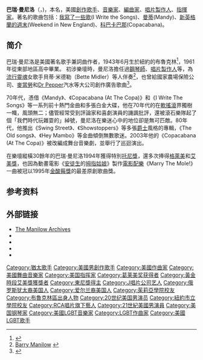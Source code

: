 {{Infobox musical artist
| Name         = 巴瑞·曼尼洛
| Img          = BarryManilow.jpg
| Img_capt     = Barry Manilow live in 2008 at the [[Xcel_Energy_Center|Xcel Energy Center]]
| Birth_name   = Barry Alan Pincus
| Born         = {{Birth date and age|1943|6|17|df=y}}<br />[[布魯克林|布魯克林]]，[[紐約|紐約]] [[美國|美國]] 
| Background   = solo_singer
| Genre        = [[流行音樂|流行音樂]]，[[軟式搖滾|軟式搖滾]]
| Occupation   = [[創作歌手|創作歌手]]， [[音樂家|音樂家]]，[[編曲家|編曲家]]，[[唱片製作人|唱片製作人]]，[[指揮家|指揮家]]
| Years_active = 1973年–至今
| Instrument   = [[主唱|主唱]]、[[鋼琴|鋼琴]]、[[電子琴|電子琴]]、[[手風琴|手風琴]]
| Label        = [[Bell_Records_(1950s-70s)|Bell]], [[阿日斯特唱片|阿日斯特唱片]](Arista Records)， [[RCA_Records|RCA]]<br /> [[康科德唱片|康科德唱片]](Concord Records)
| URL          = http://www.manilow.com www.manilow.com
}}
'''巴瑞·曼尼洛'''（{{lang-en|Barry Manilow}}，{{bd|1943年|6月17日||catIdx=M}})，本名{{lang|en|Barry Alan Pincus}}，美國[[創作歌手|創作歌手]]、[[音樂家|音樂家]]、[[編曲家|編曲家]]、[[唱片製作人|唱片製作人]]、[[指揮家|指揮家]]。著名的歌曲包括：[[我寫了一些歌|我寫了一些歌]](I Write the Songs)、[[曼蒂|曼蒂]](Mandy)、[[新英格蘭的週末|新英格蘭的週末]](Weekend in New England)、[[科巴卡巴那|科巴卡巴那]](Copacabana)。

==简介==
巴瑞·曼尼洛是美國著名歌手兼詞曲作者，1943年6月生於紐約的布魯克林<ref name=biographydotcom>{{cite web | url=http://www.biography.com/people/barry-manilow-9542490 | title=Barry Manilow Biography: Singer, Songwriter (1943–) | publisher=[[Biography.com|Biography.com]] ([[FYI_(TV_channel)|FYI]] / [[A&E_Networks|A&E Networks]]) | accessdate=April 8, 2015 | archive-date=2019-03-22 | archive-url=https://web.archive.org/web/20190322175101/https://www.biography.com/people/barry-manilow-9542490 | dead-url=no }}</ref>，1961年從東部地區高中畢業。 
初涉樂壇時，曼尼洛擔任過[[鋼琴師|鋼琴師]]、[[唱片製作人|唱片製作人]]等，為[[流行|流行]][[靈魂|靈魂]]女歌手貝蒂·米德勒（Bette Midler）等人伴奏<ref>[http://www.dilettantepress.com/barrymanilowstory.html Barry Manilow]  {{webarchive|url=https://web.archive.org/web/20060629055803/http://www.dilettantepress.com/barrymanilowstory.html |date=2006-06-29 }}</ref>，也曾給國家農場保險公司、[[麥當勞|麥當勞]]和[[Dr_Pepper|Dr Pepper]]汽水等大公司創作廣告歌曲<ref>{{cite web|last=Manilow|first=Barry|year=1975|url=http://phillipsphiles.blogspot.com/2008/05/scooter-talk-blog-manilow-flashback_2316.html|title=Jingle Letter|publisher=Scooter Talk|accessdate=January 15, 2007|archive-date=2020-11-11|archive-url=https://web.archive.org/web/20201111225426/http://phillipsphiles.blogspot.com/2008/05/scooter-talk-blog-manilow-flashback_2316.html|dead-url=no}}</ref>。 

70年代，憑借《Mandy》、《Copacabana (At The Copa)》和《I Write The Songs》等一系列前十熱門金曲和多張白金大碟，他在70年代的在[[軟搖滾|軟搖滾]]界獨樹一幟，風頭無二；儘管經常受到評論家和喜劇演員的譏諷批評，還被滾石樂隊起了個「我們時代玩雜耍的」綽號，曼尼洛在樂迷心中的地位卻是無可匹敵。80年代，他推出《Swing Street》、《Showstoppers》等多張[[爵士|爵士]]風格的專輯，《The Old songs》、《Hey Mambo》等金曲傾倒無數歌迷。2003年他的《Copacabana (At The Copa)》被改編成舞台音樂劇，並舉行了巡迴演出。 

在樂壇縱橫30餘年的巴瑞·曼尼洛1994年獲得特別[[托尼獎|托尼獎]]，還多次捧得[[格萊美|格萊美]]和[[艾美獎|艾美獎]]，也因為動畫電影《[[安徒生|安徒生]]的[[拇指姑娘|拇指姑娘]]》製作[[電影配樂|電影配樂]]《Marry The Mole!》一曲被冠以1995年[[金酸莓獎|金酸莓獎]]的最差原創歌曲獎。

==参考资料==
{{Reflist}}

==外部链接==
{{commons|Barry Manilow}}
*[https://web.archive.org/web/20120426062155/http://www.manilow.tv/ The Manilow Archives]
*{{allmusic|artist/barry-manilow-mn0000018977}}
*{{IMDb name|5180}}
*{{IBDB name|4430}}
*{{nndb|161/000023092}}

{{Authority control}}
{{DEFAULTSORT:Manilow, Barry}}
[[Category:猶太歌手|Category:猶太歌手]]
[[Category:美國男創作歌手|Category:美國男創作歌手]]
[[Category:美國作曲家|Category:美國作曲家]]
[[Category:美國舞曲音樂家|Category:美國舞曲音樂家]]
[[Category:美国指挥家|Category:美国指挥家]]
[[Category:葛莱美奖获得者|Category:葛莱美奖获得者]]
[[Category:黃金時段艾美獎獲獎者|Category:黃金時段艾美獎獲獎者]]
[[Category:東尼獎得主|Category:東尼獎得主]]
[[Category:J唱片公司艺人|Category:J唱片公司艺人]]
[[Category:俄罗斯犹太裔美国人|Category:俄罗斯犹太裔美国人]]
[[Category:爱尔兰裔美国人|Category:爱尔兰裔美国人]]
[[Category:茱莉亞學院校友|Category:茱莉亞學院校友]]
[[Category:布魯克林區出身人物|Category:布魯克林區出身人物]]
[[Category:20世纪美国男演员|Category:20世纪美国男演员]]
[[Category:紐約市立學院校友|Category:紐約市立學院校友]]
[[Category:RCA唱片旗下藝人|Category:RCA唱片旗下藝人]]
[[Category:21世紀美國男演員|Category:21世紀美國男演員]]
[[Category:美国钢琴家|Category:美国钢琴家]]
[[Category:美國LGBT音樂家|Category:美國LGBT音樂家]]
[[Category:LGBT作曲家|Category:LGBT作曲家]]
[[Category:美國LGBT歌手|Category:美國LGBT歌手]]